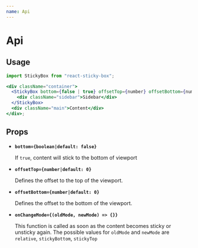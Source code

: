 ```yaml
---
name: Api
---
```


# Api

## Usage

```jsx
import StickyBox from "react-sticky-box";

<div className="container">
  <StickyBox bottom={false | true} offsetTop={number} offsetBottom={number} onChangeMode={callback}>
    <div className="sidebar">Sidebar</div>
  </StickyBox>
  <div className="main">Content</div>
</div>;
```

## Props

- **`bottom={boolean|default: false}`**

  If `true`, content will stick to the bottom of viewport

- **`offsetTop={number|default: 0}`**

  Defines the offset to the top of the viewport.

- **`offsetBottom={number|default: 0}`**

  Defines the offset to the bottom of the viewport.

- **`onChangeMode={(oldMode, newMode) => {}}`**

  This function is called as soon as the content becomes sticky or unsticky again. The possible values for `oldMode` and `newMode` are `relative`, `stickyBottom`, `stickyTop`
